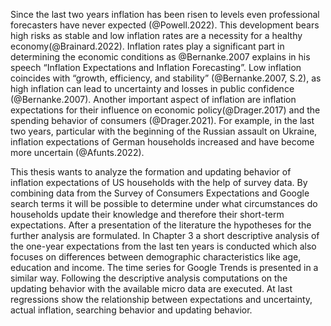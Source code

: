 Since the last two years inflation has been risen to levels even professional forecasters have never expected (@Powell.2022). This development bears high risks as stable and low inflation rates are a necessity for a healthy economy(@Brainard.2022). Inflation rates play a significant part in determining the economic conditions as @Bernanke.2007 explains in his speech "Inflation Expectations and Inflation Forecasting". Low inflation coincides with "growth, efficiency, and stability" (@Bernanke.2007, S.2), as high inflation can lead to uncertainty and losses in public confidence (@Bernanke.2007). Another important aspect of inflation are inflation expectations for their influence on economic policy(@Drager.2017) and the spending behavior of consumers (@Drager.2021). For example, in the last two years, particular with the beginning of the Russian assault on Ukraine, inflation expectations of German households increased and have become more uncertain (@Afunts.2022).

This thesis wants to analyze the formation and updating behavior of inflation expectations of US households with the help of survey data. By combining data from the Survey of Consumers Expectations and Google search terms it will be possible to determine under what circumstances do households update their knowledge and therefore their short-term expectations.
After a presentation of the literature the hypotheses for the further analysis are formulated. In Chapter 3 a short descriptive analysis of the one-year expectations from the last ten years is conducted which also focuses on differences between demographic characteristics like age, education and income. The time series for Google Trends is presented in a similar way. 
Following the descriptive analysis computations on the updating behavior with the available micro data are executed. At last regressions show the relationship between expectations and uncertainty, actual inflation, searching behavior and updating behavior.